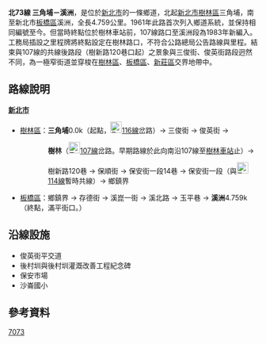 {{Infobox TwRoad|
|Type=th
|Code=北73線
|Num=tp73
|Name=三俊街、俊英街<small>（主要路段）</small>
|Level=鄉道
|Length=4.759
|Start=[[新北市|新北市]][[樹林區|樹林區]]三角埔
|Pass=新北市樹林區樹林
|End=新北市[[板橋區_(台灣)|板橋區]]溪洲
}}
'''北73線 三角埔－溪洲'''，是位於[[新北市|新北市]]的一條鄉道，北起[[新北市|新北市]][[樹林區|樹林區]]三角埔，南至新北市[[板橋區_(台灣)|板橋區]]溪洲，全長4.759公里。{{r|thb}}1961年此路首次列入鄉道系統{{r|gazette1966}}，並保持相同編號至今。但當時終點位於樹林車站前，107線路口至溪洲段為1983年新編入。工務局插設之里程牌將終點設定在樹林路口，不符合公路總局公告路線與里程。結束與107線的共線後路段（樹新路120巷口起）之景象與三俊街、俊英街路段迥然不同，為一極窄街道並穿梭在[[樹林區|樹林區]]、[[板橋區_(台灣)|板橋區]]、[[新莊區|新莊區]]交界地帶中。

== 路線說明 ==
;'''[[新北市|新北市]]'''
*[[樹林區|樹林區]]：'''三角埔'''0.0k（起點，[[File:TW_CHW116.svg|23px]][[縣道116號|116線]]岔路）→ 三俊街 → 俊英街 → 
::{{space|3}}'''樹林'''（[[File:TW_CHW107.svg|23px]][[縣道107號|107線]]岔路。早期路線於此向南沿107線至[[樹林車站|樹林車站]]止）→ 
::{{space|3}}樹新路120巷 → 保順街 → 保安街一段14巷 → 保安街一段（與[[File:TW_CHW114.svg|23px]][[縣道114號|114線]]暫時共線）→ 鄉鎮界
*[[板橋區_(台灣)|板橋區]]：鄉鎮界 → 存德街 → 溪崑一街 → 溪北路 → 玉平巷 → '''溪洲'''4.759k（終點，滿平街口。）

== 沿線設施 ==
*俊英街平交道
*後村圳與後村圳灌溉改善工程紀念碑
*保安市場
*沙崙國小

== 參考資料 ==
{{reflist|refs=

<ref name="thb">{{cite web |url=http://spreadsheets.google.com/pub?key=0Avc0r7dng8JrdFF0YmRlSEl1dWhxVmJtR2hwZDFmcFE&gid=0 |title=臺北縣鄉道公路路線表 |accessdate=2010-08-21 |date=2010-07-19 |publisher=公路總局 |archive-date=2014-04-20 |archive-url=https://web.archive.org/web/20140420112137/https://spreadsheets.google.com/pub?key=0Avc0r7dng8JrdFF0YmRlSEl1dWhxVmJtR2hwZDFmcFE&gid=0 |dead-url=yes }}</ref>

<ref name="gazette1966">{{cite web|url=http://gaz.ncl.edu.tw/detail.jsp?sysid=E0921514 |title=公告臺灣省縣鄉道及專用公路路線-{里程表}- |accessdate=2010-08-16 |date=1966-08-01 |work=政府公報資訊網 |publisher=臺灣省政府}}</ref>

}}

{{新北市鄉道}}

[[Category:新北市區道|7073]]